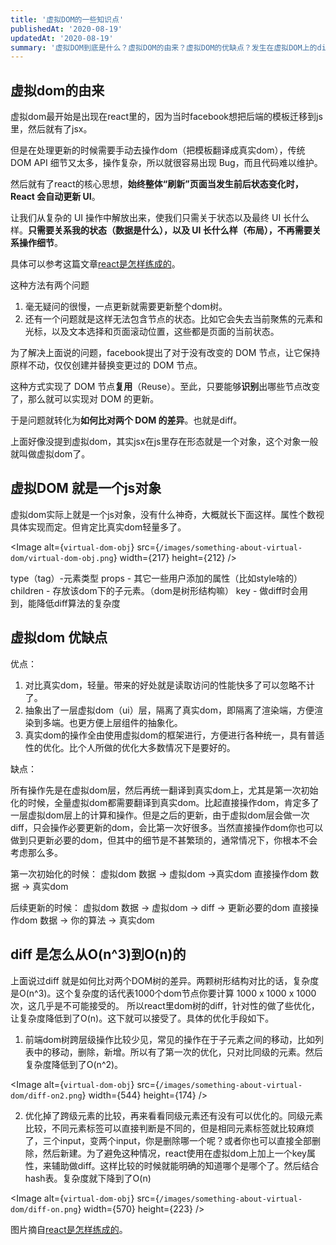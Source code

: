```yaml
---
title: '虚拟DOM的一些知识点'
publishedAt: '2020-08-19'
updatedAt: '2020-08-19'
summary: '虚拟DOM到底是什么？虚拟DOM的由来？虚拟DOM的优缺点？发生在虚拟DOM上的diff复杂度是怎么降低到O(n)的'
---
```


## 虚拟dom的由来

虚拟dom最开始是出现在react里的，因为当时facebook想把后端的模板迁移到js里，然后就有了jsx。

但是在处理更新的时候需要手动去操作dom（把模板翻译成真实dom），传统 DOM API 细节又太多，操作复杂，所以就很容易出现 Bug，而且代码难以维护。

然后就有了react的核心思想，**始终整体“刷新”页面当发生前后状态变化时，React 会自动更新 UI**。

让我们从复杂的 UI 操作中解放出来，使我们只需关于状态以及最终 UI 长什么样。**只需要关系我的状态（数据是什么），以及 UI 长什么样（布局），不再需要关系操作细节**。

具体可以参考这篇文章[react是怎样练成的](https://segmentfault.com/a/1190000013365426#item-4)。

这种方法有两个问题

1. 毫无疑问的很慢，一点更新就需要更新整个dom树。
2. 还有一个问题就是这样无法包含节点的状态。比如它会失去当前聚焦的元素和光标，以及文本选择和页面滚动位置，这些都是页面的当前状态。

为了解决上面说的问题，facebook提出了对于没有改变的 DOM 节点，让它保持原样不动，仅仅创建并替换变更过的 DOM 节点。

这种方式实现了 DOM 节点**复用**（Reuse）。至此，只要能够**识别**出哪些节点改变了，那么就可以实现对 DOM 的更新。

于是问题就转化为**如何比对两个 DOM 的差异**。也就是diff。

上面好像没提到虚拟dom，其实jsx在js里存在形态就是一个对象，这个对象一般就叫做虚拟dom了。

## 虚拟DOM 就是一个js对象

虚拟dom实际上就是一个js对象，没有什么神奇，大概就长下面这样。属性个数视具体实现而定。但肯定比真实dom轻量多了。

<Image
  alt={`virtual-dom-obj`}
  src={`/images/something-about-virtual-dom/virtual-dom-obj.png`}
  width={217}
  height={212}
/>

type（tag）-元素类型
props - 其它一些用户添加的属性（比如style啥的）
children - 存放该dom下的子元素。（dom是树形结构嘛）
key - 做diff时会用到，能降低diff算法的复杂度


## 虚拟dom 优缺点

优点：

1. 对比真实dom，轻量。带来的好处就是读取访问的性能快多了可以忽略不计了。
2. 抽象出了一层虚拟dom（ui）层，隔离了真实dom，即隔离了渲染端，方便渲染到多端。也更方便上层组件的抽象化。
3. 真实dom的操作全由使用虚拟dom的框架进行，方便进行各种统一，具有普适性的优化。比个人所做的优化大多数情况下是要好的。

缺点：

所有操作先是在虚拟dom层，然后再统一翻译到真实dom上，尤其是第一次初始化的时候，全量虚拟dom都需要翻译到真实dom。比起直接操作dom，肯定多了一层虚拟dom层上的计算和操作。但是之后的更新，由于虚拟dom层会做一次diff，只会操作必要更新的dom，会比第一次好很多。当然直接操作dom你也可以做到只更新必要的dom，但其中的细节是不甚繁琐的，通常情况下，你根本不会考虑那么多。

第一次初始化的时候：
虚拟dom        数据 -> 虚拟dom ->真实dom
直接操作dom 数据 -> 真实dom

后续更新的时候：
虚拟dom        数据 -> 虚拟dom -> diff -> 更新必要的dom
直接操作dom 数据 -> 你的算法 -> 真实dom


## diff 是怎么从O(n^3)到O(n)的

上面说过diff 就是如何比对两个DOM树的差异。两颗树形结构对比的话，复杂度是O(n^3)。这个复杂度的话代表1000个dom节点你要计算 1000 x 1000 x 1000 次，这几乎是不可能接受的。
所以react里dom树的diff，针对性的做了些优化，让复杂度降低到了O(n)。这下就可以接受了。具体的优化手段如下。


1. 前端dom树跨层级操作比较少见，常见的操作在于子元素之间的移动，比如列表中的移动，删除，新增。所以有了第一次的优化，只对比同级的元素。然后复杂度降低到了O(n^2)。

<Image
  alt={`virtual-dom-obj`}
  src={`/images/something-about-virtual-dom/diff-on2.png`}
  width={544}
  height={174}
/>

2. 优化掉了跨级元素的比较，再来看看同级元素还有没有可以优化的。同级元素比较，不同元素标签可以直接判断是不同的，但是相同元素标签就比较麻烦了，三个input，变两个input，你是删除哪一个呢？或者你也可以直接全部删除，然后新建。为了避免这种情况，react使用在虚拟dom上加上一个key属性，来辅助做diff。这样比较的时候就能明确的知道哪个是哪个了。然后结合hash表。复杂度就下降到了O(n)

<Image
  alt={`virtual-dom-obj`}
  src={`/images/something-about-virtual-dom/diff-on.png`}
  width={570}
  height={223}
/>

图片摘自[react是怎样练成的](https://segmentfault.com/a/1190000013365426#item-4)。
